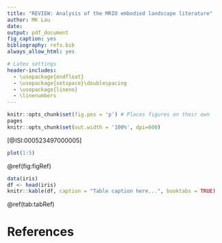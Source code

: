 ```yaml
---
title: "REVIEW: Analysis of the MRIO embodied landscape literature"
author: MK Lau
date: 
output: pdf_document
fig_caption: yes
bibliography: refs.bib
always_allow_html: yes

# Latex settings
header-includes:
  - \usepackage{endfloat}
  - \usepackage{setspace}\doublespacing
  - \usepackage{lineno}
  - \linenumbers
---
```


```r
knitr::opts_chunk$set(fig.pos = 'p') # Places figures on their own
pages
knitr::opts_chunk$set(out.width = '100%', dpi=600)
```

[@ISI:000523497000005]

```r
plot(1:5)

```

\@ref(fig:figRef) 


```r
data(iris)
df <- head(iris)
knitr::kable(df, caption = "Table caption here...", booktabs = TRUE)
```

\@ref(tab:tabRef)


# References

